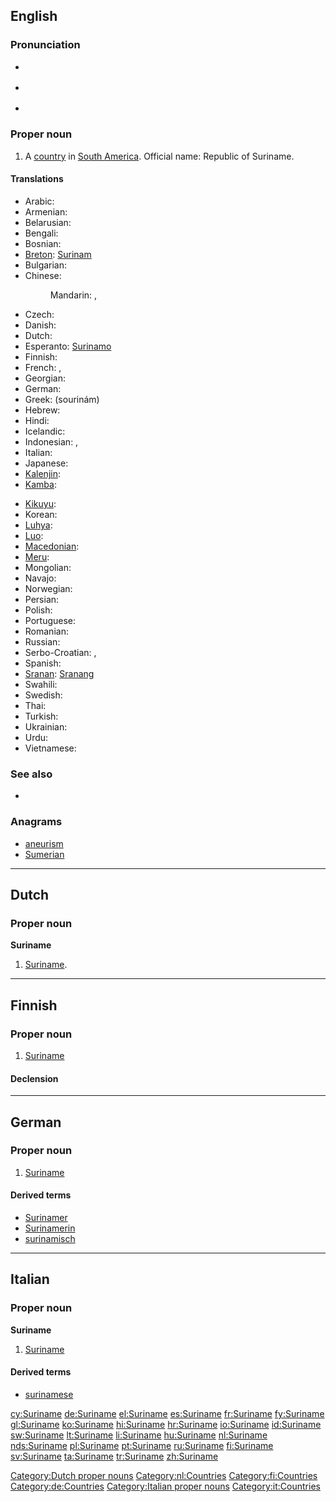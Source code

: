 ==English==
{{wikipedia}}

===Pronunciation===
* {{a|UK}} {{IPA|/ˌsʊə.ɹɪˈnæm/|/ˌsjʊə.ɹɪˈnæm/|/ˈsʊə.ɹɪ.næm/}}
* {{a|US}} {{IPA|/ˌsʊɹ.ɪˈnɑm/|/ˈsʊɹ.ɪ.nɑm/|/ˈsʊɹ.ɪ.næm/}}
* {{audio|en-us-Suriname.ogg|Audio (US)}}

===Proper noun===
{{en-proper noun}}

# A [[country]] in [[South America]]. Official name: Republic of Suriname.

====Translations====
{{trans-top|country}}
* Arabic: {{t|ar|سورينام|m|tr=surinaam}}
* Armenian: {{t-|hy|Սուրինամ|tr=Surinam}}
* Belarusian: {{t|be|Сурынам|m|tr=Surynám|xs=Belarusian}}
* Bengali: {{t|bn|সুরিনাম|sc=Beng|xs=Bengali}}
* Bosnian: {{t-|bs|Surinam|m}}
* [[Breton]]: [[Surinam]]
* Bulgarian: {{t-|bg|Суринам|m|tr=Surinám}}
* Chinese:
*: Mandarin: {{t-|cmn|蘇里南|sc=Hani}},  {{t-|cmn|苏里南|tr=Sūlǐnán|sc=Hani}}
* Czech: {{t-|cs|Surinam|m}}
* Danish: {{t-|da|Surinam}}
* Dutch: {{t+|nl|Suriname}}
* Esperanto: [[Surinamo]]
* Finnish: {{t+|fi|Suriname}}
* French: {{t+|fr|Surinam|m}}, {{t+|fr|Suriname|m}}
* Georgian: {{t|ka|სურინამი|tr=surinami|sc=Geor|xs=Georgian}}
* German: {{t+|de|Surinam}}
* Greek: {{t|el|Σουρινάμ|n}} (sourinám)
* Hebrew: {{t|he|סורינאם}}
* Hindi: {{t|hi|सूरीनाम|tr=sūrīnām|xs=Hindi}}
* Icelandic: {{t+|is|Súrínam|n}}
* Indonesian: {{t+|id|Suriname|xs=Indonesian}}, {{t-|id|Surinam|xs=Indonesian}}
* Italian: {{t-|it|Suriname}}
* Japanese: {{t+|ja|スリナム|tr=Surinamu}}
* [[Kalenjin]]: {{tø|kln|Surinam}}
* [[Kamba]]: {{tø|kam|Surinamu}}
{{trans-mid}}
* [[Kikuyu]]: {{tø|ki|Surinamu}}
* Korean: {{t+|ko|수리남|tr=Surinam|sc=Hang}}
* [[Luhya]]: {{tø|luy|Surinamu}}
* [[Luo]]: {{tø|luo|Surinam}}
* [[Macedonian]]: {{t-|mk|Суринам|m|tr=Súrinam}}
* [[Meru]]: {{tø|mer|Surinamu}}
* Mongolian: {{t-|mn|Суринам|tr=Surinám|sc=Cyrl|xs=Mongolian}}
* Navajo: {{tø|nv|Sówinam}}
* Norwegian: {{t-|no|Surinam}}
* Persian: {{t|fa|سورینام|xs=Persian|tr=surinâm}}
* Polish: {{t+|pl|Surinam}}
* Portuguese: {{t+|pt|Suriname}}
* Romanian: {{t-|ro|Surinam|n}}
* Russian: {{t+|ru|Суринам|m|tr=Surinám}}
* Serbo-Croatian: {{t|sh|Суринам|m|sc=Cyrl|xs=Serbo-Croatian}},  {{t|sh|Surinam|m|xs=Serbo-Croatian}}
* Spanish: {{t+|es|Surinam}}
* [[Sranan]]: [[Sranang]]
* Swahili: {{t+|sw|Surinamu|xs=Swahili}}
* Swedish: {{t+|sv|Surinam}}
* Thai: {{t|th|ซูรินาเม|tr=sūrināme}}
* Turkish: {{t+|tr|Surinam}}
* Ukrainian: {{t+|uk|Суринам|m|tr=Surynám|xs=Ukrainian}}
* Urdu: {{t|ur|سرینام|xs=Urdu}}
* Vietnamese: {{t-|vi|Suriname|xs=Vietnamese}}
{{trans-bottom}}

===See also===
* {{list|en|countries of South America}}

===Anagrams===
* [[aneurism#English|aneurism]]
* [[Sumerian#English|Sumerian]]

----

==Dutch==
{{wikipedia|lang=nl}}

===Proper noun===
'''Suriname''' {{n}}

# [[#English|Suriname]].

[[Category:Dutch proper nouns]]
[[Category:nl:Countries]]

----

==Finnish==
{{wikipedia|lang=fi}}

===Proper noun===
{{infl|fi|proper noun}}

# [[#English|Suriname]]

====Declension====
{{fi-decl-nalle|Surinam|nopl=1}}

[[Category:fi:Countries]]

----

==German==
{{wikipedia|lang=de}}

===Proper noun===
{{infl|de|proper noun|g=n}}

# [[#English|Suriname]]

====Derived terms====
* [[Surinamer]]
* [[Surinamerin]]
* [[surinamisch]]

[[Category:de:Countries]]

----

==Italian==
{{wikipedia|lang=it}}

===Proper noun===
'''Suriname''' {{m}}

# [[#English|Suriname]]

====Derived terms====
* [[surinamese]]

[[Category:Italian proper nouns]]
[[Category:it:Countries]]

[[cy:Suriname]]
[[de:Suriname]]
[[el:Suriname]]
[[es:Suriname]]
[[fr:Suriname]]
[[fy:Suriname]]
[[gl:Suriname]]
[[ko:Suriname]]
[[hi:Suriname]]
[[hr:Suriname]]
[[io:Suriname]]
[[id:Suriname]]
[[sw:Suriname]]
[[lt:Suriname]]
[[li:Suriname]]
[[hu:Suriname]]
[[nl:Suriname]]
[[nds:Suriname]]
[[pl:Suriname]]
[[pt:Suriname]]
[[ru:Suriname]]
[[fi:Suriname]]
[[sv:Suriname]]
[[ta:Suriname]]
[[tr:Suriname]]
[[zh:Suriname]]